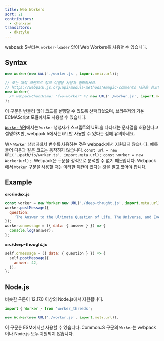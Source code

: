 ```yaml
---
title: Web Workers
sort: 21
contributors:
  - chenxsan
translators:
  - dkstyle
---
```


webpack 5부터는, [`worker-loader`](https://github.com/webpack-contrib/worker-loader) 없이 [Web Workers를](https://developer.mozilla.org/en-US/docs/Web/API/Web_Workers_API/Using_web_workers) 사용할 수 있습니다.

## Syntax

```js
new Worker(new URL('./worker.js', import.meta.url));
```

```js
// 또는 매직 코멘트로 청크 이름을 사용자 정의하세요.
// https://webpack.js.org/api/module-methods/#magic-comments 내용을 참고하세요.
new Worker(
  /* webpackChunkName: "foo-worker" */ new URL('./worker.js', import.meta.url)
);
```

이 구문은 번들러 없이 코드를 실행할 수 있도록 선택되었으며, 브라우저의 기본 ECMAScript 모듈에서도 사용할 수 있습니다.

[`Worker` API](https://developer.mozilla.org/en-US/docs/Web/API/Worker/Worker)에서는 `Worker` 생성자가 스크립트의 URL을 나타내는 문자열을 허용한다고 설명하지만, webpack 5에서는 `URL`만 사용할 수 있다는 점에 유의하세요.

W> `Worker` 생성자에서 변수를 사용하는 것은 webpack에서 지원되지 않습니다. 예를들어 다음과 같은 코드는 동작하지 않습니다. `const url = new URL('./path/to/worker.ts', import.meta.url); const worker = new Worker(url);`. Webpack은 구문을 정적으로 분석할 수 없기 때문입니다. Webpack에서 `Worker` 구문을 사용할 때는 이러한 제한이 있다는 것을 알고 있어야 합니다.

## Example

**src/index.js**

```js
const worker = new Worker(new URL('./deep-thought.js', import.meta.url));
worker.postMessage({
  question:
    'The Answer to the Ultimate Question of Life, The Universe, and Everything.',
});
worker.onmessage = ({ data: { answer } }) => {
  console.log(answer);
};
```

**src/deep-thought.js**

```js
self.onmessage = ({ data: { question } }) => {
  self.postMessage({
    answer: 42,
  });
};
```

## Node.js

비슷한 구문이 12.17.0 이상의 Node.js에서 지원됩니다.

```js
import { Worker } from 'worker_threads';

new Worker(new URL('./worker.js', import.meta.url));
```

이 구문은 ESM에서만 사용할 수 있습니다. CommonJS 구문의 `Worker`는 webpack 이나 Node.js 모두 지원되지 않습니다.
